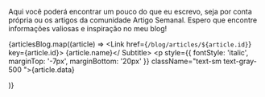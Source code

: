 
<Title>Blog</Title>

<LineBreak />

Aqui você poderá encontrar um pouco do que eu escrevo, seja por conta própria ou os artigos da comunidade <Links olink="">Artigo Semanal</Links>. Espero que encontre informações valiosas e inspiração no meu blog!

<LineBreak />

{articlesBlog.map((article) => 
    <Link href={`/blog/articles/${article.id}`} key={article.id}>
    <Subtitle>{article.name}</ Subtitle>
    <p style={{ fontStyle: 'italic', marginTop: '-7px', marginBottom: '20px' }} className="text-sm text-gray-500 ">{article.data}</p>
</Link>
)}
